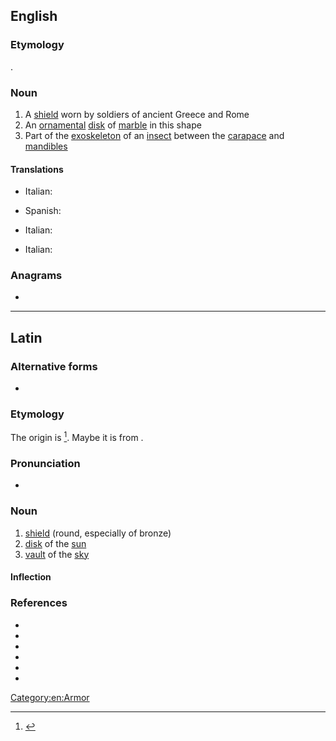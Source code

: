 ==English==
{{wikipedia}}

===Etymology===
{{bor|en|la|clipeus}}.

===Noun===
{{en-noun|clipei}}

# A [[shield]] worn by soldiers of ancient Greece and Rome
# An [[ornamental]] [[disk]] of [[marble]] in this shape
# Part of the [[exoskeleton]] of an [[insect]] between the [[carapace]] and [[mandible]]s

====Translations====
{{trans-top|shield}}
* Italian: {{t|it|clipeo|m}}
{{trans-mid}}
* Spanish: {{t|es|clípeo|m}}
{{trans-bottom}}

{{trans-top|ornamental disk}}
* Italian: {{t|it|clipeo|m}}
{{trans-mid}}
{{trans-bottom}}

{{trans-top|part of an insect's exoskeleton}}
* Italian: {{t|it|clipeo|m}}
{{trans-mid}}
{{trans-bottom}}

===Anagrams===
* {{anagrams|en|Pulices|spicule}}

[[Category:en:Armor]]

----

==Latin==

===Alternative forms===
* {{alter|la|clupeus|clypeus}}

===Etymology===
The origin is {{unk|la|title=uncertain}}<ref>{{R:la:WH|head=clipeus|page=235|vol=1}}</ref>. Maybe it is from {{bor|la|ett|-}}.

===Pronunciation===
* {{la-IPA|clipeus}}

===Noun===
{{la-noun|clipeus|clipeī|m|second}}

# [[shield]] (round, especially of bronze)
# [[disk]] of the [[sun]]
# [[vault]] of the [[sky]]

====Inflection====
{{la-decl-2nd|clipe}}

===References===
* {{R:L&S}}
* {{R:Elementary Lewis}}
* {{R:du Cange}}
* {{R:Gaffiot}}
* {{R:Peck}}
* {{R:Smith's Antiquities}}
<references/>

{{c|la|Armor}}